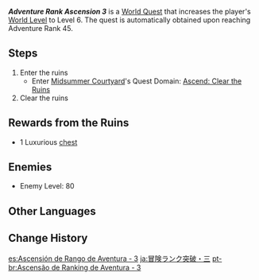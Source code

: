 {{Quest Infobox
|id            = 25009
|type          = World
|group         = Ascension
|requirement   = Reach [[Adventure Rank]] 45
|startLocation = [[Starsnatch Cliff]], [[Mondstadt]]
|region        = Mondstadt
|area          = Starfell Valley
|subarea       = Starsnatch Cliff
|domain        = Ascend: Clear the Ruins
|rewards       = Primogem*100;Acquaint Fate*2;Mora*30,000
|otherRewards  = 
*Increases [[World Level]] to 6
|characters    = Traveler
}}
'''''Adventure Rank Ascension 3''''' is a [[World Quest]] that increases the player's [[World Level]] to Level 6. The quest is automatically obtained upon reaching Adventure Rank 45.

==Steps==
{{Quest Description|The [[Adventurers' Guild]] has posted an emergency relic commission. The performance of the adventurer that takes up the challenge will affect their ranking within the guild. Take your next step towards the stars and the abyss.}}
#Enter the ruins
#* Enter [[Midsummer Courtyard]]'s Quest Domain: [[Ascend: Clear the Ruins]]
#Clear the ruins

==Rewards from the Ruins==
{{Card|Mora|80,000}}
{{Card|Hero's Wit|6}}
{{Card|Mystic Enhancement Ore|15}}
*1 Luxurious [[chest]]

==Enemies==
* Enemy Level: 80
{{Transclude|Ascend: Clear the Ruins|Ascension Quest 3 and 4}}

==Other Languages==
{{Other Languages
|en      = Adventure Rank Ascension 3
|zhs     = 冒险等阶突破・三
|zhs_rm  = Màoxiǎn Děngjiē Túpò - Sān
|zht     = 冒險等階突破・三
|zht_rm  = Màoxiǎn Děngjiē Túpò - Sān
|zh_tl   = Adventure Rank Ascension - 3
|ja      = 冒険ランク突破・三
|ja_rm   = Bouken Ranku Toppa - San
|ja_tl   = Adventure Rank Breakthrough - Three
|ko      = {{tt|모험 등급 돌파|冒險等級突破}}・세 번째
|ko_tl   = Adventure Rank Breakthrough - Third
|es      = Ascensión de Rango de Aventura - 3
|es_tl   = Adventure Rank Ascension - 3
|fr      = Élévation du Niveau d'aventure - 3
|fr_tl   = Adventure Level Ascension - 3
|ru      = Возвышение Ранга приключений III
|ru_tl   = Adventure Rank Ascension III
|th      = เลื่อนขั้นแรงก์ผจญภัย 3
|th_rm   = Luean khan raeng phachon phai 3
|th_tl   = Adventure Rank Advancement 3
|th_note = The use of {{th|แรง|rm=raeng}} is a transliteration of the English word "rank."
|vi      = {{tt|Đột Phá|突破}} Hạng Mạo Hiểm - 3
|vi_tl   = Adventure Rank Breakthrough - 3
|de      = Abenteuerstufenaufstieg 3
|de_tl   = Adventure Rank Ascension 3
|id      = Ascension Rank Adventure III
|pt      = Ascensão de Ranking de Aventura - 3
|pt_tl   = Ascension of the Ranking of Adventure - 3
|tr      = Macera Rütbesi Yükseliş 3
|tr_tl   = 
|it      = Ascensione grado avventura 3
|it_tl   = 
}}

==Change History==
{{Change History|1.0}}

[[es:Ascensión de Rango de Aventura - 3]]
[[ja:冒険ランク突破・三]]
[[pt-br:Ascensão de Ranking de Aventura - 3]]